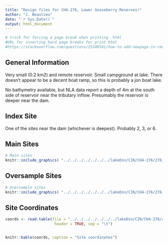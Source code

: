 ```yaml
---
title: "Design files for CH4-276, Lower Gooseberry Reservoir"
author: "J. Beaulieu"
date: "`r Sys.Date()`"
output: html_document
---
```


```r
# trick for forcing a page break when printing .html
#URL for inserting hard page breaks for print html
#https://stackoverflow.com/questions/25240541/how-to-add-newpage-in-rmarkdown-in-a-smart-way
```
## General Information
Very small (0.2 km2) and remote reservoir.  Small campground at lake.  There doesn't appear to be a decent boat ramp, so this is probably a jon boat lake.

No bathymetry available, but NLA data report a depth of 4m at the south side of reservoir near the tributary inflow.  Presumably the reservoir is deeper near the dam.

## Index Site
One of the sites near the dam (whichever is deepest).  Probably 2, 3, or 6.

## Main Sites
```r
# Main sites
knitr::include_graphics( "../../../../../../../lakeDsn/CIN/CH4-276/276_Main.png")
```
<P style="page-break-before: always">
  
  

## Oversample Sites
```r
# Oversample sites
knitr::include_graphics( "../../../../../../../lakeDsn/CIN/CH4-276/276_Over.png")
```

<P style="page-break-before: always">
## Site Coordinates
```r

coords <- read.table(file = "../../../../../../../lakeDsn/CIN/CH4-276/ch4_276Sites.txt",
                      header = TRUE, sep = "\t")


knitr::kable(coords, caption = "Site coordinates")
```